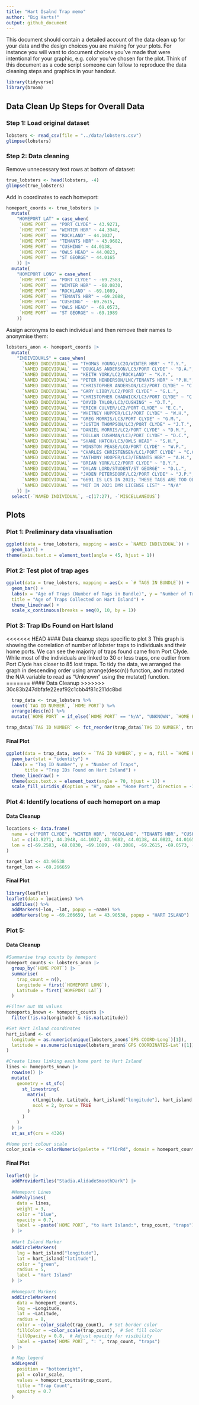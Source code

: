 ```yaml
---
title: "Hart Isalnd Trap memo"
author: "Big Harts!"
output: github_document
---
```


This document should contain a detailed account of the data clean up for your data and the design choices you are making for your plots. For instance you will want to document choices you've made that were intentional for your graphic, e.g. color you've chosen for the plot. Think of this document as a code script someone can follow to reproduce the data cleaning steps and graphics in your handout.

```r
library(tidyverse)
library(broom)
```

## Data Clean Up Steps for Overall Data

### Step 1: Load original dataset

```r
lobsters <- read_csv(file = "../data/lobsters.csv")
glimpse(lobsters)
```

### Step 2: Data cleaning

Remove unnecessary text rows at bottom of dataset:
```r
true_lobsters <- head(lobsters, -4)
glimpse(true_lobsters)
```

Add in coordinates to each homeport:
```r
homeport_coords <- true_lobsters |>
  mutate(
    "HOMEPORT LAT" = case_when(
     `HOME PORT` == "PORT CLYDE" ~ 43.9271,
     `HOME PORT` == "WINTER HBR" ~ 44.3948,
     `HOME PORT` == "ROCKLAND" ~ 44.1037,
     `HOME PORT` == "TENANTS HBR" ~ 43.9682,
     `HOME PORT` == "CUSHING" ~ 44.0138,
     `HOME PORT` == "OWLS HEAD" ~ 44.0823,
     `HOME PORT` == "ST GEORGE" ~ 44.0165
    )) |>
  mutate(
    "HOMEPORT LONG" = case_when(
     `HOME PORT` == "PORT CLYDE" ~ -69.2583,
     `HOME PORT` == "WINTER HBR" ~ -68.0830,
     `HOME PORT` == "ROCKLAND" ~ -69.1089,
     `HOME PORT` == "TENANTS HBR" ~ -69.2088,
     `HOME PORT` == "CUSHING" ~ -69.2615,
     `HOME PORT` == "OWLS HEAD" ~ -69.0573,
     `HOME PORT` == "ST GEORGE" ~ -69.1989
    ))
```

Assign acronyms to each individual and then remove their names to anonymise them:
```r
lobsters_anon <- homeport_coords |>   
  mutate(
    "INDIVIDUALS" = case_when(
      `NAMED INDIVIDUAL` == "THOMAS YOUNG/LC2O/WINTER HBR" ~ "T.Y.",
      `NAMED INDIVIDUAL` == "DOUGLAS ANDERSON/LC3/PORT CLYDE" ~ "D.A.",
      `NAMED INDIVIDUAL` == "KEITH YORK/LC2/ROCKLAND" ~ "K.Y.",
      `NAMED INDIVIDUAL` == "PETER HENDERSON/LNC/TENANTS HBR" ~ "P.H.",                      
      `NAMED INDIVIDUAL` == "CHRISTOPHER ANDERSON/LC2/PORT CLYDE" ~ "C.A.",                  
      `NAMED INDIVIDUAL` == "GARY LIBBY/LC2/PORT CLYDE" ~ "G.L.",                            
      `NAMED INDIVIDUAL` == "CHRISTOPHER CHADWICK/LC3/PORT CLYDE" ~ "C.C.",
      `NAMED INDIVIDUAL` == "DAVID TALOR/LC3/CUSHING" ~ "D.T.",
      `NAMED INDIVIDUAL` == "ERICH CULVER/LC2/PORT CLYDE" ~ "E.C.",
      `NAMED INDIVIDUAL` == "WHITNEY HUPPER/LC1/PORT CLYDE" ~ "W.H.",
      `NAMED INDIVIDUAL` == "GREG MORRIS/LC3/PORT CLYDE" ~ "G.M.",
      `NAMED INDIVIDUAL` == "JUSTIN THOMPSON/LC3/PORT CLYDE" ~ "J.T.",
      `NAMED INDIVIDUAL` == "DANIEL MORRIS/LC2/PORT CLYDE" ~ "D.M.",
      `NAMED INDIVIDUAL` == "DILLAN CUSHMAN/LC3/PORT CLYDE" ~ "D.C.",
      `NAMED INDIVIDUAL` == "SHANE HATCH/LC3/OWLS HEAD" ~ "S.H.",
      `NAMED INDIVIDUAL` == "WINSTON PEASE/LCO/PORT CLYDE" ~ "W.P.",
      `NAMED INDIVIDUAL` == "CHARLES CHRISTENSEN/LC1/PORT CLYDE" ~ "C.C.",
      `NAMED INDIVIDUAL` == "ANTHONY HOOPER/LC3/TENANTS HBR" ~ "A.H.",
      `NAMED INDIVIDUAL` == "BRIAN YORK/LC2/PORT CLYDE" ~ "B.Y.",
      `NAMED INDIVIDUAL` == "DYLAN LORD/STUDENT/ST GEORGE" ~ "D.L.",
      `NAMED INDIVIDUAL` == "JADEN PETERSDORF/LC2/PORT CLYDE" ~ "J.P.",
      `NAMED INDIVIDUAL` == "6691 IS LCS IN 2021; THESE TAGS ARE TOO OLD TO BE LCS" ~ "N/A",
      `NAMED INDIVIDUAL` == "NOT IN 2021 DMR LICENSE LIST" ~ "N/A"
    )) |>
  select(-`NAMED INDIVIDUAL`, -c(17:27), -`MISCELLANEOUS`)
```
## Plots


### Plot 1: Preliminary data visualisation

```r
ggplot(data = true_lobsters, mapping = aes(x = `NAMED INDIVIDUAL`)) +
  geom_bar() +
theme(axis.text.x = element_text(angle = 45, hjust = 1))

```

### Plot 2: Test plot of trap ages

```r
ggplot(data = true_lobsters, mapping = aes(x = `# TAGS IN BUNDLE`)) +
  geom_bar() +
  labs(x = "Age of Traps (Number of Tags in Bundle)", y = "Number of Traps",
  title = "Age of Traps Collected on Hart Island") +
  theme_linedraw() +
  scale_x_continuous(breaks = seq(0, 10, by = 1))
```


### Plot 3: Trap IDs Found on Hart Island

<<<<<<< HEAD
#### Data cleanup steps specific to plot 3
This graph is showing the correlation of number of lobster traps to individuals and their home ports. We can see the majority of traps found came from Port Clyde. While most of the individuals are linked to 30 or less traps, one outlier from Port Clyde has closer to 85 lost traps. To tidy the data, we arranged the graph in descending order using arrange(desc(n)) function, and mutated the N/A variable to read as "Unknown" using the mutate() function. 
=======
#### Data Cleanup
>>>>>>> 30c83b247dbfafe22eaf92c1cbb4f81c211dc8bd

```r
  trap_data <- true_lobsters %>%
  count(`TAG ID NUMBER`, `HOME PORT`) %>%
  arrange(desc(n)) %>%
  mutate(`HOME PORT` = if_else(`HOME PORT` == "N/A", "UNKNOWN", `HOME PORT`))

trap_data$`TAG ID NUMBER` <- fct_reorder(trap_data$`TAG ID NUMBER`, trap_data$n, .desc = TRUE)
```

#### Final Plot

```r
ggplot(data = trap_data, aes(x = `TAG ID NUMBER`, y = n, fill = `HOME PORT`)) +
  geom_bar(stat = "identity") +
  labs(x = "Tag ID Number", y = "Number of Traps",
       title = "Trap IDs Found on Hart Island") +
  theme_linedraw() +
  theme(axis.text.x = element_text(angle = 70, hjust = 1)) +
  scale_fill_viridis_d(option = "H", name = "Home Port", direction = -1)
```

### Plot 4: Identify locations of each homeport on a map


#### Data Cleanup

```r
locations <- data.frame(
  name = c("PORT CLYDE", "WINTER HBR", "ROCKLAND", "TENANTS HBR", "CUSHING", "OWLS HEAD", "ST GEORGE"),
  lat = c(43.9271, 44.3948, 44.1037, 43.9682, 44.0138, 44.0823, 44.0165),
  lon = c(-69.2583, -68.0830, -69.1089, -69.2088, -69.2615, -69.0573, -69.1989)
)

target_lat <- 43.90538
target_lon <- -69.266659
```

#### Final Plot

```r
library(leaflet)
leaflet(data = locations) %>%
  addTiles() %>%
  addMarkers(~lon, ~lat, popup = ~name) %>%
  addMarkers(lng = -69.266659, lat = 43.90538, popup = "HART ISLAND")
```

### Plot 5: 

#### Data Cleanup

```r
#Summarise trap counts by homeport
homeport_counts <- lobsters_anon |>
  group_by(`HOME PORT`) |>
  summarise(
    trap_count = n(),
    Longitude = first(`HOMEPORT LONG`),
    Latitude = first(`HOMEPORT LAT`)
  ) 

#Filter out NA values
homeports_known <- homeport_counts |>
  filter(!is.na(Longitude) & !is.na(Latitude))

#Set Hart Island coordinates
hart_island <- c(
  longitude = as.numeric(unique(lobsters_anon$`GPS COORD-Long`)[1]),
  latitude = as.numeric(unique(lobsters_anon$`GPS COORDINATES-Lat`)[1])
)

#Create lines linking each home port to Hart Island
lines <- homeports_known |>
  rowwise() |>
  mutate(
    geometry = st_sfc(
      st_linestring(
        matrix(
          c(Longitude, Latitude, hart_island["longitude"], hart_island["latitude"]),
          ncol = 2, byrow = TRUE
        )
      )
    )
  ) |>
  st_as_sf(crs = 4326)

#Home port colour scale
color_scale <- colorNumeric(palette = "YlOrRd", domain = homeport_counts$trap_count)
```

#### Final Plot
```r
leaflet() |>
  addProviderTiles("Stadia.AlidadeSmoothDark") |>
  
  #Homeport Lines
  addPolylines(
    data = lines,
    weight = 3,
    color = "blue",
    opacity = 0.7,
    label = ~paste(`HOME PORT`, "to Hart Island:", trap_count, "traps")
  ) |>
  
  #Hart Island Marker
  addCircleMarkers(
    lng = hart_island["longitude"],
    lat = hart_island["latitude"],
    color = "green",
    radius = 5,
    label = "Hart Island"
  ) |>
  
  #Homeport Markers
  addCircleMarkers(
    data = homeport_counts,
    lng = ~Longitude,
    lat = ~Latitude,
    radius = 8,
    color = ~color_scale(trap_count),  # Set border color
    fillColor = ~color_scale(trap_count),  # Set fill color
    fillOpacity = 0.8,  # Adjust opacity for visibility
    label = ~paste(`HOME PORT`, ": ", trap_count, "traps")
  ) |>
  
  # Map legend
  addLegend(
    position = "bottomright",
    pal = color_scale,
    values = homeport_counts$trap_count,
    title = "Trap Count",
    opacity = 0.7
  )
```